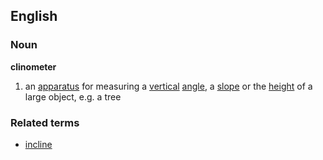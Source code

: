==English==
=== Noun === 

'''clinometer'''

# an [[apparatus]] for measuring a [[vertical]] [[angle]], a [[slope]] or the [[height]] of a large object, e.g. a tree

===Related terms===
*[[incline]]